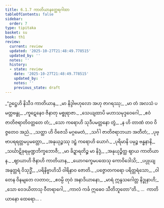 ```yaml
---
title: 6.1.7 ကာတိယာနတ္ထေရဂါထာ
tableOfContents: false
sidebar:
  order: 7
type: tipitaka
basket: su
book: th1
review:
  current: review
  updated: '2025-10-27T21:48:49.778515'
  updated_by: ''
  notes: ''
  history:
  - state: review
    date: '2025-10-27T21:48:49.778515'
    updated_by: ''
    notes: ''
    previous_state: draft
---
```



<ReviewStatus review={frontmatter.review} showDetails={true} />

<HypothesisAnnotation frontmatter={frontmatter} />

<DynamicBreadcrumb />

<Division number="411" book="th1" e="ch" v="19" p="285">

<Paragraph number="685" type="verses" book="th1">
_“ဥဋ္ဌေဟိ နိသီဒ ကာတိယာန,_  
_မာ နိဒ္ဒါဗဟုလော အဟု ဇာဂရဿု;_  
_မာ တံ အလသံ ပမတ္တဗန္ဓု,_  
_ကူဋေနေဝ ဇိနာတု မစ္စုရာဇာ._  

</Paragraph>

</Division>
<Division number="412" book="th1" e="ch" v="19" p="285">

<Paragraph number="686" type="verses" book="th1">
_သေယျထာပိ မဟာသမုဒ္ဒဝေဂေါ,_  
_ဧဝံ ဇာတိဇရာတိဝတ္တတေ တံ;_  
_သော ကရောဟိ သုဒီပမတ္တနော တွံ,_  
_န ဟိ တာဏံ တဝ ဝိဇ္ဇတေဝ အညံ._  

</Paragraph>

</Division>
<Division number="413" book="th1" e="ch" v="19" p="285">

<Paragraph number="687" type="verses" book="th1">
_သတ္ထာ ဟိ ဝိဇေသိ မဂ္ဂမေတံ,_  
_သင်္ဂါ ဇာတိဇရာဘယာ အတီတံ;_  
_ပုဗ္ဗာပရရတ္တမပ္ပမတ္တော,_  
_အနုယုဉ္ဇဿု ဒဠှံ ကရောဟိ ယောဂံ._  

</Paragraph>

</Division>
<Division number="414" book="th1" e="ch" v="19" p="286">

<Paragraph number="688" type="verses" book="th1">
_ပုရိမာနိ ပမုဉ္စ ဗန္ဓနာနိ,_  
_သင်္ဃာဋိခုရမုဏ္ဍဘိက္ခဘောဇီ;_  
_မာ ခိဍ္ဍာရတိဉ္စ မာ နိဒ္ဒံ,_  
_အနုယုဉ္ဇိတ္ထ ဈာယ ကာတိယာန._  

</Paragraph>

</Division>
<Division number="415" book="th1" e="ch" v="19" p="286">

<Paragraph number="689" type="verses" book="th1">
_ဈာယာဟိ ဇိနာဟိ ကာတိယာန,_  
_ယောဂက္ခေမပထေသု ကောဝိဒေါသိ;_  
_ပပ္ပုယျ အနုတ္တရံ ဝိသုဒ္ဓိံ,_  
_ပရိနိဗ္ဗာဟိသိ ဝါရိနာဝ ဇောတိ._  

</Paragraph>

</Division>
<Division number="416" book="th1" e="ch" v="19" p="286">

<Paragraph number="690" type="verses" book="th1">
_ပဇ္ဇောတကရော ပရိတ္တရံသော,_  
_ဝါတေန ဝိနမျတေ လတာဝ;_  
_ဧဝမ္ပိ တုဝံ အနာဒိယာနော,_  
_မာရံ ဣန္ဒသဂေါတ္တ နိဒ္ဓုနာဟိ;_  
_သော ဝေဒယိတာသု ဝီတရာဂေါ,_  
_ကာလံ ကင်္ခ ဣဓေဝ သီတိဘူတော”တိ._  


</Paragraph>
</Division>

<Paragraph number="691" type="center" book="th1">
…  ကာတိယာနော ထေရော… .
</Paragraph>